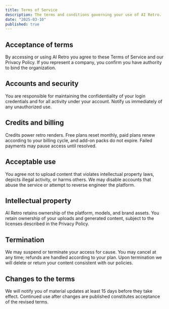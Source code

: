 ```yaml
---
title: Terms of Service
description: The terms and conditions governing your use of AI Retro.
date: "2025-03-10"
published: true
---
```


## Acceptance of terms

By accessing or using AI Retro you agree to these Terms of Service and our Privacy Policy. If you represent a company, you confirm you have authority to bind the organization.

## Accounts and security

You are responsible for maintaining the confidentiality of your login credentials and for all activity under your account. Notify us immediately of any unauthorized use.

## Credits and billing

Credits power retro renders. Free plans reset monthly, paid plans renew according to your billing cycle, and add-on packs do not expire. Failed payments may pause access until resolved.

## Acceptable use

You agree not to upload content that violates intellectual property laws, depicts illegal activity, or harms others. We may disable accounts that abuse the service or attempt to reverse engineer the platform.

## Intellectual property

AI Retro retains ownership of the platform, models, and brand assets. You retain ownership of your uploads and generated content, subject to the licenses described in the Privacy Policy.

## Termination

We may suspend or terminate your access for cause. You may cancel at any time; refunds are handled according to your plan. Upon termination we will delete or return your content consistent with our policies.

## Changes to the terms

We will notify you of material updates at least 15 days before they take effect. Continued use after changes are published constitutes acceptance of the revised terms.

